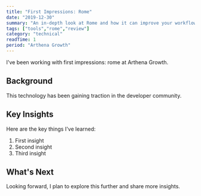 ```yaml
---
title: "First Impressions: Rome"
date: "2019-12-30"
summary: "An in-depth look at Rome and how it can improve your workflow."
tags: ["tools","rome","review"]
category: "technical"
readTime: 1
period: "Arthena Growth"
---
```


I've been working with first impressions: rome at Arthena Growth.

## Background

This technology has been gaining traction in the developer community.

## Key Insights

Here are the key things I've learned:

1. First insight
2. Second insight
3. Third insight

## What's Next

Looking forward, I plan to explore this further and share more insights.

